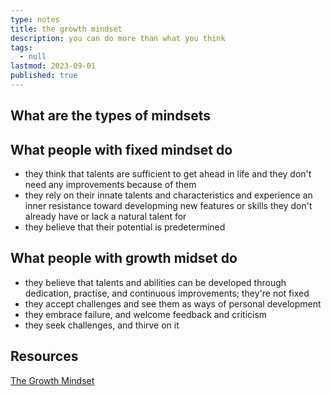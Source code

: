 ```yaml
---
type: notes
title: the growth mindset
description: you can do more than what you think
tags:
  - null
lastmod: 2023-09-01
published: true
---
```


## What are the types of mindsets

## What people with fixed mindset do

- they think that talents are sufficient to get ahead in life and they don't need any improvements because of them
- they rely on their innate talents and characteristics and experience an inner resistance toward developming new features or skills they don't already have or lack a natural talent for
- they believe that their potential is predetermined

## What people with growth midset do

- they believe that talents and abilities can be developed through dedication, practise, and continuous improvements; they're not fixed
- they accept challenges and see them as ways of personal development
- they embrace failure, and welcome feedback and criticism
- they seek challenges, and thirve on it


## Resources

[The Growth Mindset](https://youtu.be/kBWfncYv8DA?si=3no5kPWh8sQPJ2fd)
